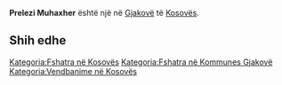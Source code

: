{{Fshat në 
 | Emri                = Prelezi Muhaxher
 | EmriAlt                = 
 | NAME_SHORT_FORM=      
 | NAME_GENERIC=      
 | NAME_SORT_NAME_RO=      PRELEZIMUHAXHER
 | FULL_NAME_RO = Prelezi Muhaxher
 | FULL_NAME_ND_RO=Prelezi Muhaxher
 | SORT_NAME_RG=PRELEZIMUHAXHER
 | FULL_NAME_RG=Prelezi Muhaxher
 | FULL_NAME_ND_RG=Prelezi Muhaxher
 | SRP_NAME_SHORT_FORM=      
 | SRP_NAME_GENERIC=      
 | SRP_NAME_SORT_NAME_RO=      
 | SRP_FULL_NAME_RO = 
 | SRP_FULL_NAME_ND_RO=
 | SRP_SORT_NAME_RG=
 | SRP_FULL_NAME_RG=
 | SRP_FULL_NAME_ND_RG=
 | Emri (Rasa dhanore) = 
 | Figura              = 
 | Shteti              = Kosovo
 | Komuna              = Gjakovë
 | Kodi postar         = 
 | Sipërfaqja          = 

 | Popullsia           = 

 | Regj. i popullsisë  = 
 | Dend. e popullsisë  = 
 | Faqja zyrtare       = 
 <!--- Koordinatat ----> 
 | Gjerësia            = 42.434167
 | Gjatësia            = 21.166944
 | Lartësia            = 
}}
'''Prelezi Muhaxher''' është një [[]] në [[Gjakovë]] të [[Kosovës]].

<!-- == Gjeografia == -->
<!-- == Historia == -->
<!-- == Demografia == -->
== Shih edhe ==
{{Komuna Gjakovë}}
{{Kosovo-Administrata-Cung}}

[[Kategoria:Fshatra në Kosovës]]
[[Kategoria:Fshatra në Kommunes Gjakovë]]
[[Kategoria:Vendbanime në Kosovës]]